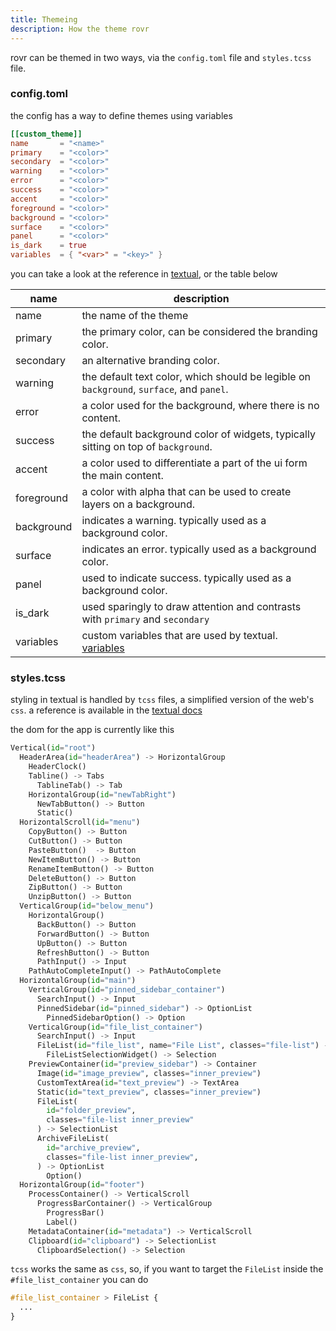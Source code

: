 ```yaml
---
title: Themeing
description: How the theme rovr
---
```


rovr can be themed in two ways, via the `config.toml` file and `styles.tcss` file.

### config.toml

the config has a way to define themes using variables

```toml
[[custom_theme]]
name       = "<name>"
primary    = "<color>"
secondary  = "<color>"
warning    = "<color>"
error      = "<color>"
success    = "<color>"
accent     = "<color>"
foreground = "<color>"
background = "<color>"
surface    = "<color>"
panel      = "<color>"
is_dark    = true
variables  = { "<var>" = "<key>" }
```

you can take a look at the reference in [textual](https://textual.textualize.io/guide/design), or the table below

| name       | description                                                                                                              |
| ---------- | ------------------------------------------------------------------------------------------------------------------------ |
| name       | the name of the theme                                                                                                    |
| primary    | the primary color, can be considered the branding color.                                                                 |
| secondary  | an alternative branding color.                                                                                           |
| warning    | the default text color, which should be legible on `background`, `surface`, and `panel`.                                 |
| error      | a color used for the background, where there is no content.                                                              |
| success    | the default background color of widgets, typically sitting on top of `background`.                                       |
| accent     | a color used to differentiate a part of the ui form the main content.                                                    |
| foreground | a color with alpha that can be used to create layers on a background.                                                    |
| background | indicates a warning. typically used as a background color.                                                               |
| surface    | indicates an error. typically used as a background color.                                                                |
| panel      | used to indicate success. typically used as a background color.                                                          |
| is_dark    | used sparingly to draw attention and contrasts with `primary` and `secondary`                                            |
| variables  | custom variables that are used by textual. [variables](https://textual.textualize.io/guide/design/#additional-variables) |

### styles.tcss

styling in textual is handled by `tcss` files, a simplified version of the web's `css`. a reference is available in the [textual docs](https://textual.textualize.io/styles/)

the dom for the app is currently like this

```py
Vertical(id="root")
  HeaderArea(id="headerArea") -> HorizontalGroup
    HeaderClock()
    Tabline() -> Tabs
      TablineTab() -> Tab
    HorizontalGroup(id="newTabRight")
      NewTabButton() -> Button
      Static()
  HorizontalScroll(id="menu")
    CopyButton() -> Button
    CutButton() -> Button
    PasteButton()  -> Button
    NewItemButton() -> Button
    RenameItemButton() -> Button
    DeleteButton() -> Button
    ZipButton() -> Button
    UnzipButton() -> Button
  VerticalGroup(id="below_menu")
    HorizontalGroup()
      BackButton() -> Button
      ForwardButton() -> Button
      UpButton() -> Button
      RefreshButton() -> Button
      PathInput() -> Input
    PathAutoCompleteInput() -> PathAutoComplete
  HorizontalGroup(id="main")
    VerticalGroup(id="pinned_sidebar_container")
      SearchInput() -> Input
      PinnedSidebar(id="pinned_sidebar") -> OptionList
        PinnedSidebarOption() -> Option
    VerticalGroup(id="file_list_container")
      SearchInput() -> Input
      FileList(id="file_list", name="File List", classes="file-list") -> SelectionList
        FileListSelectionWidget() -> Selection
    PreviewContainer(id="preview_sidebar") -> Container
      Image(id="image_preview", classes="inner_preview")
      CustomTextArea(id="text_preview") -> TextArea
      Static(id="text_preview", classes="inner_preview")
      FileList(
        id="folder_preview",
        classes="file-list inner_preview"
      ) -> SelectionList
      ArchiveFileList(
        id="archive_preview",
        classes="file-list inner_preview",
      ) -> OptionList
        Option()
  HorizontalGroup(id="footer")
    ProcessContainer() -> VerticalScroll
      ProgressBarContainer() -> VerticalGroup
        ProgressBar()
        Label()
    MetadataContainer(id="metadata") -> VerticalScroll
    Clipboard(id="clipboard") -> SelectionList
      ClipboardSelection() -> Selection
```

`tcss` works the same as `css`, so, if you want to target the `FileList` inside the `#file_list_container` you can do

```css
#file_list_container > FileList {
  ...
}
```

